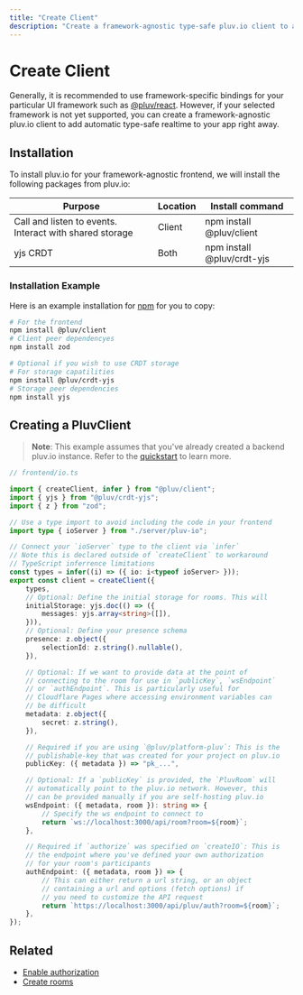 ```yaml
---
title: "Create Client"
description: "Create a framework-agnostic type-safe pluv.io client to add real-time to any app"
---
```


# Create Client

Generally, it is recommended to use framework-specific bindings for your particular UI framework such as [@pluv/react](https://www.npmjs.com/package/@pluv/react). However, if your selected framework is not yet supported, you can create a framework-agnostic pluv.io client to add automatic type-safe realtime to your app right away.

## Installation

To install pluv.io for your framework-agnostic frontend, we will install the following packages from pluv.io:

| Purpose                                                 | Location | Install command                       |
|---------------------------------------------------------|----------|---------------------------------------|
| Call and listen to events. Interact with shared storage | Client   | npm install @pluv/client              |
| yjs CRDT                                                | Both     | npm install @pluv/crdt-yjs            |


### Installation Example

Here is an example installation for [npm](https://www.npmjs.com) for you to copy:

```bash
# For the frontend
npm install @pluv/client
# Client peer dependencyes
npm install zod

# Optional if you wish to use CRDT storage
# For storage capatilities
npm install @pluv/crdt-yjs
# Storage peer dependencies
npm install yjs
```

## Creating a PluvClient

> **Note**: This example assumes that you've already created a backend pluv.io
> instance. Refer to the [quickstart](/docs/quickstart/nextjs) to learn more.

```ts
// frontend/io.ts

import { createClient, infer } from "@pluv/client";
import { yjs } from "@pluv/crdt-yjs";
import { z } from "zod";

// Use a type import to avoid including the code in your frontend
import type { ioServer } from "./server/pluv-io";

// Connect your `ioServer` type to the client via `infer`
// Note this is declared outside of `createClient` to workaround
// TypeScript inferrence limitations
const types = infer((i) => ({ io: i<typeof ioServer> }));
export const client = createClient({
    types,
    // Optional: Define the initial storage for rooms. This will 
    initialStorage: yjs.doc(() => ({
        messages: yjs.array<string>([]),
    })),
    // Optional: Define your presence schema
    presence: z.object({
        selectionId: z.string().nullable(),
    }),

    // Optional: If we want to provide data at the point of
    // connecting to the room for use in `publicKey`, `wsEndpoint`
    // or `authEndpoint`. This is particularly useful for
    // Cloudflare Pages where accessing environment variables can
    // be difficult
    metadata: z.object({
        secret: z.string(),
    }),

    // Required if you are using `@pluv/platform-pluv`: This is the
    // publishable-key that was created for your project on pluv.io
    publicKey: ({ metadata }) => "pk_...",

    // Optional: If a `publicKey` is provided, the `PluvRoom` will
    // automatically point to the pluv.io network. However, this
    // can be provided manually if you are self-hosting pluv.io
    wsEndpoint: ({ metadata, room }): string => {
        // Specify the ws endpoint to connect to 
        return `ws://localhost:3000/api/room?room=${room}`;
    },

    // Required if `authorize` was specified on `createIO`: This is
    // the endpoint where you've defined your own authorization
    // for your room's participants
    authEndpoint: ({ metadata, room }) => {
        // This can either return a url string, or an object
        // containing a url and options (fetch options) if
        // you need to customize the API request
        return `https://localhost:3000/api/pluv/auth?room=${room}`;
    },
});
```

## Related

* [Enable authorization](/docs/io/authorization)
* [Create rooms](/docs/client/create-rooms)
